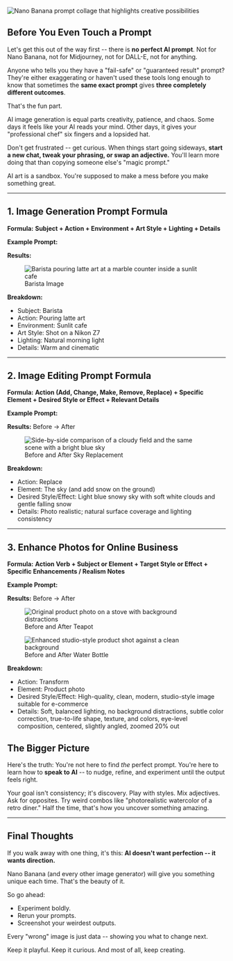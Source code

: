 

<img
  src="/image1-nano-banana.png"
  alt="Nano Banana prompt collage that highlights creative possibilities"
  className="w-full max-w-4xl mx-auto h-auto max-h-[28rem] object-cover rounded-3xl shadow-xl border border-gray-200"
/>

## Before You Even Touch a Prompt

Let's get this out of the way first -- there is **no perfect AI prompt**.
Not for Nano Banana, not for Midjourney, not for DALL-E, not for anything.

Anyone who tells you they have a "fail-safe" or "guaranteed result" prompt?
They're either exaggerating or haven't used these tools long enough to know that sometimes the **same exact prompt** gives **three completely different outcomes**.

That's the fun part.

AI image generation is equal parts creativity, patience, and chaos.
Some days it feels like your AI reads your mind. Other days, it gives your "professional chef" six fingers and a lopsided hat.

Don't get frustrated -- get curious.
When things start going sideways, **start a new chat, tweak your phrasing, or swap an adjective.** You'll learn more doing that than copying someone else's "magic prompt."

AI art is a sandbox.
You're supposed to make a mess before you make something great.

---

## 1. Image Generation Prompt Formula

**Formula:**
**Subject + Action + Environment + Art Style + Lighting + Details**

**Example Prompt:**

<PromptBox text="A barista pouring latte art at a marble counter inside a sunlit cafe, shot on a Nikon Z7 with natural morning light -- warm and cinematic." />

**Results:**

<figure className="my-8 mx-auto max-w-md">
  <img
    src="/Barista Image.png"
    alt="Barista pouring latte art at a marble counter inside a sunlit cafe"
    className="w-full h-auto rounded-xl shadow-sm border border-gray-200"
  />
  <figcaption className="mt-2 text-center text-xs text-gray-500">
    Barista Image
  </figcaption>
</figure>

**Breakdown:**
- Subject: Barista
- Action: Pouring latte art
- Environment: Sunlit cafe
- Art Style: Shot on a Nikon Z7
- Lighting: Natural morning light
- Details: Warm and cinematic

---

## 2. Image Editing Prompt Formula

**Formula:**
**Action (Add, Change, Make, Remove, Replace) + Specific Element + Desired Style or Effect + Relevant Details**

**Example Prompt:**
<PromptBox text="Replace the sky in the image with a bright sunny summer sky -- clear blue with soft white clouds and warm daylight tones. Match the lighting and shadows on the scene to reflect a bright, sunny atmosphere -- photo realistic." />

**Results:**
Before -> After

<figure className="my-8 mx-auto max-w-xl">
  <img
    src="/field-image.png"
    alt="Side-by-side comparison of a cloudy field and the same scene with a bright blue sky"
    className="w-full h-auto rounded-xl shadow-sm border border-gray-200"
  />
  <figcaption className="mt-2 text-center text-xs text-gray-500">
    Before and After Sky Replacement
  </figcaption>
</figure>

**Breakdown:**
- Action: Replace
- Element: The sky (and add snow on the ground)
- Desired Style/Effect: Light blue snowy sky with soft white clouds and gentle falling snow
- Details: Photo realistic; natural surface coverage and lighting consistency

---

## 3. Enhance Photos for Online Business

**Formula:**
**Action Verb + Subject or Element + Target Style or Effect + Specific Enhancements / Realism Notes**

**Example Prompt:**
<PromptBox text="Transform this into a high-quality, studio-style product image. Use soft, balanced lighting, remove any background distractions, apply subtle color correction, and give it a clean, modern look suitable for an e-commerce catalog. Keep the product's shape, texture, and colors true to life. Ensure the shot is eye-level, highlighting the product directly, and give it a slight side angle view, making sure it's centered." />

**Results:**
Before -> After

<div className="my-10 grid gap-6 md:grid-cols-2">
  <figure>
    <img
      src="/Online Business Image1.png"
      alt="Original product photo on a stove with background distractions"
      className="w-full h-auto rounded-2xl shadow-md border border-gray-200"
    />
    <figcaption className="mt-3 text-center text-sm text-gray-500">
     Before and After Teapot
    </figcaption>
  </figure>
  <figure>
    <img
      src="/online-business-image-2.png"
      alt="Enhanced studio-style product shot against a clean background"
      className="w-full h-auto rounded-2xl shadow-md border border-gray-200"
    />
    <figcaption className="mt-3 text-center text-sm text-gray-500">
    Before and After Water Bottle
    </figcaption>
  </figure>
</div>

**Breakdown:**
- Action: Transform
- Element: Product photo
- Desired Style/Effect: High-quality, clean, modern, studio-style image suitable for e-commerce
- Details: Soft, balanced lighting, no background distractions, subtle color correction, true-to-life shape, texture, and colors, eye-level composition, centered, slightly angled, zoomed 20% out

## The Bigger Picture

Here's the truth:
You're not here to find *the* perfect prompt.
You're here to learn how to **speak to AI** -- to nudge, refine, and experiment until the output feels right.

Your goal isn't consistency; it's discovery.
Play with styles. Mix adjectives. Ask for opposites.
Try weird combos like "photorealistic watercolor of a retro diner."
Half the time, that's how you uncover something amazing.

---

## Final Thoughts

If you walk away with one thing, it's this:
**AI doesn't want perfection -- it wants direction.**

Nano Banana (and every other image generator) will give you something unique each time. That's the beauty of it.

So go ahead:
- Experiment boldly.
- Rerun your prompts.
- Screenshot your weirdest outputs.

Every "wrong" image is just data -- showing you what to change next.

Keep it playful. Keep it curious.
And most of all, keep creating.
